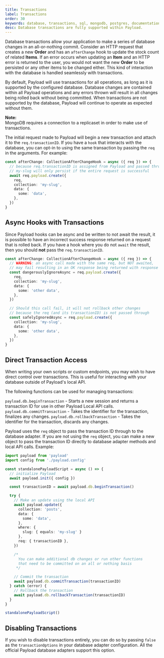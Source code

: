 ```yaml
---
title: Transactions
label: Transactions
order: 30
keywords: database, transactions, sql, mongodb, postgres, documentation, Content Management System, cms, headless, typescript, node, react, nextjs
desc: Database transactions are fully supported within Payload.
---
```


Database transactions allow your application to make a series of database changes in an all-or-nothing commit. Consider an HTTP request that creates a new **Order** and has an `afterChange` hook to update the stock count of related **Items**. If an error occurs when updating an **Item** and an HTTP error is returned to the user, you would not want the new **Order** to be persisted or any other items to be changed either. This kind of interaction with the database is handled seamlessly with transactions.

By default, Payload will use transactions for all operations, as long as it is supported by the configured database. Database changes are contained within all Payload operations and any errors thrown will result in all changes being rolled back without being committed. When transactions are not supported by the database, Payload will continue to operate as expected without them.

<Banner type="info">
  <strong>Note:</strong>
  <br />
  MongoDB requires a connection to a replicaset in order to make use of transactions.
</Banner>

The initial request made to Payload will begin a new transaction and attach it to the `req.transactionID`. If you have a `hook` that interacts with the database, you can opt-in to using the same transaction by passing the `req` in the arguments. For example:

```ts
const afterChange: CollectionAfterChangeHook = async ({ req }) => {
  // because req.transactionID is assigned from Payload and passed through,
  // my-slug will only persist if the entire request is successful
  await req.payload.create({
    req,
    collection: 'my-slug',
    data: {
      some: 'data',
    },
  })
}
```

## Async Hooks with Transactions

Since Payload hooks can be async and be written to not await the result, it is possible to have an incorrect success response returned on a request that is rolled back. If you have a hook where you do not `await` the result, then you should **not** pass the `req.transactionID`.

```ts
const afterChange: CollectionAfterChangeHook = async ({ req }) => {
  // WARNING: an async call made with the same req, but NOT awaited,
  // may fail resulting in an OK response being returned with response data that is not committed
  const dangerouslyIgnoreAsync = req.payload.create({
    req,
    collection: 'my-slug',
    data: {
      some: 'other data',
    },
  })

  // Should this call fail, it will not rollback other changes
  // because the req (and its transactionID) is not passed through
  const safelyIgnoredAsync = req.payload.create({
    collection: 'my-slug',
    data: {
      some: 'other data',
    },
  })
}
```

## Direct Transaction Access

When writing your own scripts or custom endpoints, you may wish to have direct control over transactions. This is useful for interacting with your database outside of Payload's local API.

The following functions can be used for managing transactions:

`payload.db.beginTransaction` - Starts a new session and returns a transaction ID for use in other Payload Local API calls.
`payload.db.commitTransaction` - Takes the identifier for the transaction, finalizes any changes.
`payload.db.rollbackTransaction` - Takes the identifier for the transaction, discards any changes.

Payload uses the `req` object to pass the transaction ID through to the database adapter. If you are not using the `req` object, you can make a new object to pass the transaction ID directly to database adapter methods and local API calls.
Example:

```ts
import payload from 'payload'
import config from './payload.config'

const standalonePayloadScript = async () => {
  // initialize Payload
  await payload.init({ config })

  const transactionID = await payload.db.beginTransaction()

  try {
    // Make an update using the local API
    await payload.update({
      collection: 'posts',
      data: {
        some: 'data',
      },
      where: {
        slug: { equals: 'my-slug' }
      },
      req: { transactionID },
    })

    /*
      You can make additional db changes or run other functions
      that need to be committed on an all or nothing basis
     */

    // Commit the transaction
    await payload.db.commitTransaction(transactionID)
  } catch (error) {
    // Rollback the transaction
    await payload.db.rollbackTransaction(transactionID)
  }
}

standalonePayloadScript()
```

## Disabling Transactions

If you wish to disable transactions entirely, you can do so by passing `false` as the `transactionOptions` in your database adapter configuration. All the official Payload database adapters support this option.
